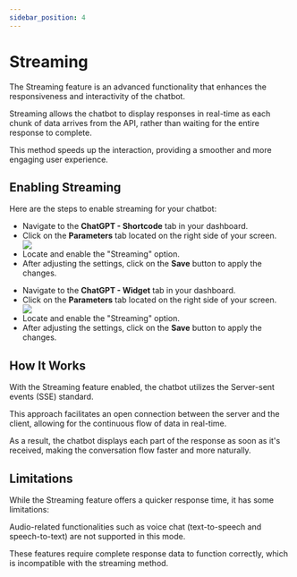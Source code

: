 ```yaml
---
sidebar_position: 4
---
```



# Streaming

The Streaming feature is an advanced functionality that enhances the responsiveness and interactivity of the chatbot. 

Streaming allows the chatbot to display responses in real-time as each chunk of data arrives from the API, rather than waiting for the entire response to complete. 

This method speeds up the interaction, providing a smoother and more engaging user experience.

## Enabling Streaming

Here are the steps to enable streaming for your chatbot:

<Tabs>
  <TabItem value="shortcode" label="Shortcode" default>
    <ul>
        <li>Navigate to the <b>ChatGPT - Shortcode</b> tab in your dashboard.</li>
        <li>Click on the <b>Parameters</b> tab located on the right side of your screen.</li>
        <img src={Streaming} />
        <li>Locate and enable the "Streaming" option.</li>
        <li>After adjusting the settings, click on the <b>Save</b> button to apply the changes.</li>
    </ul>
    </TabItem>
<TabItem value="widget" label="Widget">
    <ul>
        <li>Navigate to the <b>ChatGPT - Widget</b> tab in your dashboard.</li>
        <li>Click on the <b>Parameters</b> tab located on the right side of your screen.</li>
        <img src={StreamingWidget} />
        <li>Locate and enable the "Streaming" option.</li>
        <li>After adjusting the settings, click on the <b>Save</b> button to apply the changes.</li>
    </ul>
</TabItem>
</Tabs>

## How It Works
With the Streaming feature enabled, the chatbot utilizes the Server-sent events (SSE) standard.

This approach facilitates an open connection between the server and the client, allowing for the continuous flow of data in real-time.

As a result, the chatbot displays each part of the response as soon as it's received, making the conversation flow faster and more naturally.

## Limitations
While the Streaming feature offers a quicker response time, it has some limitations:

Audio-related functionalities such as voice chat (text-to-speech and speech-to-text) are not supported in this mode.

These features require complete response data to function correctly, which is incompatible with the streaming method.